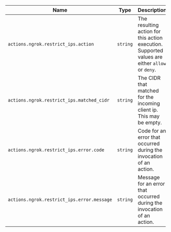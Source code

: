 | Name                                       | Type   | Description                                                                                    |
| ------------------------------------------ | ------ | ---------------------------------------------------------------------------------------------- |
| `actions.ngrok.restrict_ips.action`        | `string` | The resulting action for this action execution. Supported values are either `allow` or `deny`. |
| `actions.ngrok.restrict_ips.matched_cidr`  | `string` | The CIDR that matched for the incoming client ip. This may be empty.                           |
| `actions.ngrok.restrict_ips.error.code`    | `string` | Code for an error that occurred during the invocation of an action.                            |
| `actions.ngrok.restrict_ips.error.message` | `string` | Message for an error that occurred during the invocation of an action.                         |
